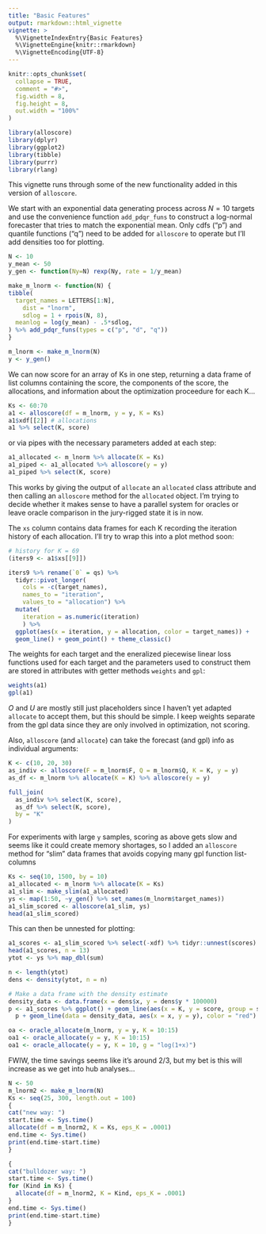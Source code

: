 ```yaml
---
title: "Basic Features"
output: rmarkdown::html_vignette
vignette: >
  %\VignetteIndexEntry{Basic Features}
  %\VignetteEngine{knitr::rmarkdown}
  %\VignetteEncoding{UTF-8}
---
```


```r
knitr::opts_chunk$set(
  collapse = TRUE,
  comment = "#>",
  fig.width = 8,
  fig.height = 8,
  out.width = "100%"
)
```

```r
library(alloscore)
library(dplyr)
library(ggplot2)
library(tibble)
library(purrr)
library(rlang)
```

This vignette runs through some of the new functionality added in this version of `alloscore`.

We start with an exponential data generating process across $N = 10$ targets and use the convenience function `add_pdqr_funs` to construct a log-normal forecaster that tries to match the exponential mean. Only cdfs ("p") and quantile functions ("q") need to be added for `alloscore` to operate but I'll add densities too for plotting.
```r
N <- 10
y_mean <- 50
y_gen <- function(Ny=N) rexp(Ny, rate = 1/y_mean)

make_m_lnorm <- function(N) {
tibble(
  target_names = LETTERS[1:N],
	dist = "lnorm",
	sdlog = 1 + rpois(N, 8),
  meanlog = log(y_mean) - .5*sdlog,
) %>% add_pdqr_funs(types = c("p", "d", "q"))
}

m_lnorm <- make_m_lnorm(N)
y <- y_gen()
```

We can now score for an array of Ks in one step, returning a data frame of list columns containing the score, the components of the score, the allocations, and information about the optimization proceedure for each K...
```r
Ks <- 60:70
a1 <- alloscore(df = m_lnorm, y = y, K = Ks)
a1$xdf[[2]] # allocations 
a1 %>% select(K, score)
```
or via pipes with the necessary parameters added at each step:
```r
a1_allocated <- m_lnorm %>% allocate(K = Ks)
a1_piped <- a1_allocated %>% alloscore(y = y)
a1_piped %>% select(K, score)
```

This works by giving the output of `allocate` an `allocated` class attribute and then calling an `alloscore` method for the `allocated` object.  I'm trying to decide whether it makes sense to have a parallel system for oracles or leave oracle comparison in the jury-rigged state it is in now.

The `xs` column contains data frames for each K recording the iteration history of each allocation. I'll try to wrap this into a plot method soon:

```r
# history for K = 69
(iters9 <- a1$xs[[9]])
```


```r
iters9 %>% rename(`0` = qs) %>% 
  tidyr::pivot_longer(
    cols = -c(target_names), 
    names_to = "iteration", 
    values_to = "allocation") %>% 
  mutate(
    iteration = as.numeric(iteration)
    ) %>% 
  ggplot(aes(x = iteration, y = allocation, color = target_names)) + 
  geom_line() + geom_point() + theme_classic()
```

The weights for each target and the eneralized piecewise linear loss functions used for each target and the parameters used to construct them are stored in attributes with getter methods `weights` and `gpl`:
```r
weights(a1)
gpl(a1)
```
$O$ and $U$ are mostly still just placeholders since I haven't yet adapted `allocate` to accept them, but this should be simple. I keep weights separate from the gpl data since they are only involved in optimization, not scoring.


Also, `alloscore` (and `allocate`) can take the forecast (and gpl) info as individual arguments:
```r
K <- c(10, 20, 30)
as_indiv <- alloscore(F = m_lnorm$F, Q = m_lnorm$Q, K = K, y = y)
as_df <- m_lnorm %>% allocate(K = K) %>% alloscore(y = y)

full_join(
  as_indiv %>% select(K, score), 
  as_df %>% select(K, score), 
  by = "K"
)
```

For experiments with large `y` samples, scoring as above gets slow and seems like it could create memory shortages, so I added an `alloscore` method for "slim" data frames that avoids copying many gpl function list-columns
```r
Ks <- seq(10, 1500, by = 10)
a1_allocated <- m_lnorm %>% allocate(K = Ks)
a1_slim <- make_slim(a1_allocated)
ys <- map(1:50, ~y_gen() %>% set_names(m_lnorm$target_names))
a1_slim_scored <- alloscore(a1_slim, ys)
head(a1_slim_scored)
```

This can then be unnested for plotting:
```r
a1_scores <- a1_slim_scored %>% select(-xdf) %>% tidyr::unnest(scores)
head(a1_scores, n = 13)
ytot <- ys %>% map_dbl(sum)

n <- length(ytot)
dens <- density(ytot, n = n)

# Make a data frame with the density estimate
density_data <- data.frame(x = dens$x, y = dens$y * 100000)
p <- a1_scores %>% ggplot() + geom_line(aes(x = K, y = score, group = samp), alpha = .1)
  p + geom_line(data = density_data, aes(x = x, y = y), color = "red") + theme_bw()
```


```r
oa <- oracle_allocate(m_lnorm, y = y, K = 10:15)
oa1 <- oracle_allocate(y = y, K = 10:15)
oa1 <- oracle_allocate(y = y, K = 10, g = "log(1+x)")
```

FWIW, the time savings seems like it's around 2/3, but my bet is this will increase as we get into hub analyses...
```r
N <- 50
m_lnorm2 <- make_m_lnorm(N)
Ks <- seq(25, 300, length.out = 100)
{
cat("new way: ")
start.time <- Sys.time()
allocate(df = m_lnorm2, K = Ks, eps_K = .0001)
end.time <- Sys.time()
print(end.time-start.time)
}

{
cat("bulldozer way: ")
start.time <- Sys.time()
for (Kind in Ks) {
  allocate(df = m_lnorm2, K = Kind, eps_K = .0001)
}
end.time <- Sys.time()
print(end.time-start.time)
}
```

